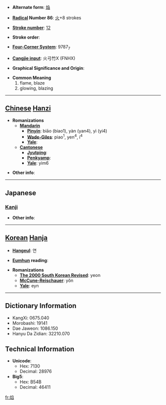 * '''Alternate form''': [[焔]]

* '''[[Wiktionary:Chinese radical index| Radical]] Number 86''': [[Wiktionary:Chinese radical index 火|火]]+8 strokes

* '''[[Wiktionary:Chinese total strokes index|Stroke number]]''': [[Wiktionary:Chinese total strokes index 12|12]]

* '''Stroke order''': 

* '''[[Wiktionary:Chinese four corner index|Four-Corner System]]''': 9787<sub>7</sub>

* '''[[Wiktionary:Chinese Cangjie index|Cangjie input]]''': 火弓竹X (FNHX)

* '''Graphical Significance and Origin''': 

* '''Common Meaning'''
*#flame, blaze
*# glowing, blazing


----

== [[Chinese]] [[Hanzi]] ==

* '''Romanizations'''
** '''[[Mandarin]]'''
*** '''[[Pinyin]]''': biāo (biao1), yàn (yan4), yì (yi4)
*** '''[[Wade-Giles]]''': piao<sup>1</sup>, yen<sup>4</sup>, i<sup>4</sup>
*** '''[[Yale]]''': 
** '''[[Cantonese]]'''
*** '''[[Jyutping]]''':
*** '''[[Penkyamp]]''': 
*** '''[[Yale]]''': yim6

* '''Other info''': 

----

==Japanese==
===[[Kanji]]===
{{kanji|on readings=[[えん]] (en)|kun readings=[[ほのお]] (honoo)}}

* '''Other info''':  

----

== [[Korean]] [[Hanja]] ==

* '''[[Hangeul]]''': 연

* '''[[Eumhun]] reading''': 

* '''Romanizations'''
** '''[[The 2000 South Korean Revised Romanization|The 2000 South Korean Revised]]''': yeon
** '''[[McCune-Reischauer]]''': yŏn
** '''[[Yale]]''': eyn

----

== Dictionary Information ==

* KangXi: 0675.040
* Morobashi: 19141
* Dae Jaweon: 1086.150
* Hanyu Da Zidian: 32210.070

== Technical Information ==

* '''Unicode''':
** Hex: 7130
** Decimal: 28976
* '''Big5''':
** Hex: B54B
** Decimal: 46411

[[fr:焰]]